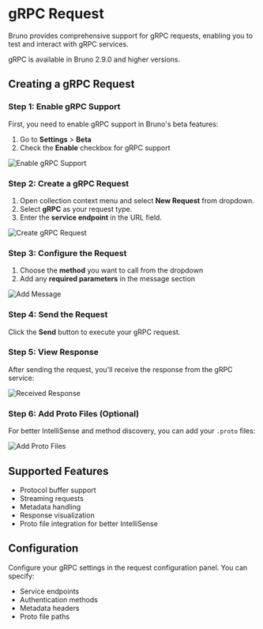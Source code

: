 
# gRPC Request

Bruno provides comprehensive support for gRPC requests, enabling you to test and interact with gRPC services. 

<Callout>
    gRPC is available in Bruno 2.9.0 and higher versions.
</Callout>

## Creating a gRPC Request

### Step 1: Enable gRPC Support

First, you need to enable gRPC support in Bruno's beta features:

1. Go to **Settings** > **Beta**
2. Check the **Enable** checkbox for gRPC support

![Enable gRPC Support](/screenshots/send-request/grpc/1-enable.grpc-support.webp)

### Step 2: Create a gRPC Request

1. Open collection context menu and select **New Request** from dropdown.
2. Select **gRPC** as your request type.
3. Enter the **service endpoint** in the URL field.

![Create gRPC Request](/screenshots/send-request/grpc/2-create-grpc-req.webp)

### Step 3: Configure the Request
 
1. Choose the **method** you want to call from the dropdown
2. Add any **required parameters** in the message section

![Add Message](/screenshots/send-request/grpc/3-add-message.webp)

### Step 4: Send the Request

Click the **Send** button to execute your gRPC request.

### Step 5: View Response

After sending the request, you'll receive the response from the gRPC service:

![Received Response](/screenshots/send-request/grpc/4-received-response.webp)

### Step 6: Add Proto Files (Optional)

For better IntelliSense and method discovery, you can add your `.proto` files:

![Add Proto Files](/screenshots/send-request/grpc/5-add-probo-files.webp)

## Supported Features

- Protocol buffer support
- Streaming requests
- Metadata handling
- Response visualization
- Proto file integration for better IntelliSense

## Configuration

Configure your gRPC settings in the request configuration panel. You can specify:
- Service endpoints
- Authentication methods
- Metadata headers
- Proto file paths